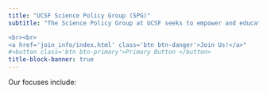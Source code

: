 ```yaml
---
title: "UCSF Science Policy Group (SPG)"
subtitle: "The Science Policy Group at UCSF seeks to empower and educate people to advance and advocate (science) policy within and beyond our community. 

<br><br>
<a href='join_info/index.html' class='btn btn-danger'>Join Us!</a>"
#<button class='btn btn-primary'>Primary Button </button>
title-block-banner: true
---
```


Our focuses include:
